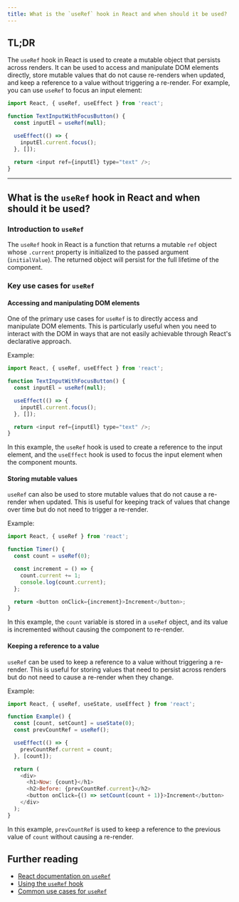 ```yaml
---
title: What is the `useRef` hook in React and when should it be used?
---
```


## TL;DR

The `useRef` hook in React is used to create a mutable object that persists across renders. It can be used to access and manipulate DOM elements directly, store mutable values that do not cause re-renders when updated, and keep a reference to a value without triggering a re-render. For example, you can use `useRef` to focus an input element:

```javascript
import React, { useRef, useEffect } from 'react';

function TextInputWithFocusButton() {
  const inputEl = useRef(null);

  useEffect(() => {
    inputEl.current.focus();
  }, []);

  return <input ref={inputEl} type="text" />;
}
```

---

## What is the `useRef` hook in React and when should it be used?

### Introduction to `useRef`

The `useRef` hook in React is a function that returns a mutable `ref` object whose `.current` property is initialized to the passed argument (`initialValue`). The returned object will persist for the full lifetime of the component.

### Key use cases for `useRef`

#### Accessing and manipulating DOM elements

One of the primary use cases for `useRef` is to directly access and manipulate DOM elements. This is particularly useful when you need to interact with the DOM in ways that are not easily achievable through React's declarative approach.

Example:

```javascript
import React, { useRef, useEffect } from 'react';

function TextInputWithFocusButton() {
  const inputEl = useRef(null);

  useEffect(() => {
    inputEl.current.focus();
  }, []);

  return <input ref={inputEl} type="text" />;
}
```

In this example, the `useRef` hook is used to create a reference to the input element, and the `useEffect` hook is used to focus the input element when the component mounts.

#### Storing mutable values

`useRef` can also be used to store mutable values that do not cause a re-render when updated. This is useful for keeping track of values that change over time but do not need to trigger a re-render.

Example:

```javascript
import React, { useRef } from 'react';

function Timer() {
  const count = useRef(0);

  const increment = () => {
    count.current += 1;
    console.log(count.current);
  };

  return <button onClick={increment}>Increment</button>;
}
```

In this example, the `count` variable is stored in a `useRef` object, and its value is incremented without causing the component to re-render.

#### Keeping a reference to a value

`useRef` can be used to keep a reference to a value without triggering a re-render. This is useful for storing values that need to persist across renders but do not need to cause a re-render when they change.

Example:

```javascript
import React, { useRef, useState, useEffect } from 'react';

function Example() {
  const [count, setCount] = useState(0);
  const prevCountRef = useRef();

  useEffect(() => {
    prevCountRef.current = count;
  }, [count]);

  return (
    <div>
      <h1>Now: {count}</h1>
      <h2>Before: {prevCountRef.current}</h2>
      <button onClick={() => setCount(count + 1)}>Increment</button>
    </div>
  );
}
```

In this example, `prevCountRef` is used to keep a reference to the previous value of `count` without causing a re-render.

## Further reading

- [React documentation on `useRef`](https://reactjs.org/docs/hooks-reference.html#useref)
- [Using the `useRef` hook](https://reactjs.org/docs/hooks-faq.html#is-there-something-like-instance-variables)
- [Common use cases for `useRef`](https://blog.logrocket.com/how-to-use-react-useref-hook/)
